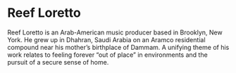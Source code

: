 <h1 className="text-3xl">Reef Loretto</h1>

Reef Loretto is an Arab-American music producer based in Brooklyn, New York. He
grew up in Dhahran, Saudi Arabia on an Aramco residential compound near his
mother’s birthplace of Dammam. A unifying theme of his work relates to feeling
forever “out of place” in environments and the pursuit of a secure sense of
home.
